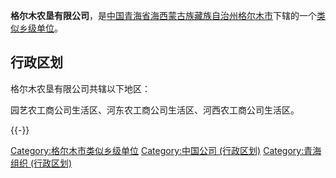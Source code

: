 {{中国乡级行政区
| 行政区全称 = 格尔木农垦有限公司
| 景观照片文件名 =
| 景观照片描述 =
| 汉语拼音 =
| 通用拼音 =
| 注音符號 =
| 其它标音类型1 =
| 其它标音1 =
| 其它标音类型2 =
| 其它标音2 =
| 其它语言类型1 =
| 其它语言地名1 =
| 其它语言类型2 =
| 其它语言地名2 =
| 上级行政区 = [[青海省|青海省]][[海西蒙古族藏族自治州|海西蒙古族藏族自治州]][[格尔木市|格尔木市]]
| 行政区类别 = [[类似乡级单位|类似乡级单位]]
| 行政区划代码 =
| 地理坐标 =
| 总面积 =
| 户籍人口 =
| 户籍人口年份 =
| 常住人口 =
| 常住人口年份 =
| 人口密度 =
| 行政区划 =
| 官方网站 =
| 政府驻地 =
| 邮政编码 =
| 毗邻行政区 =
| 位置图文件名 =
| 位置图描述 =
}}
'''格尔木农垦有限公司'''，是[[中华人民共和国|中国]][[青海省|青海省]][[海西蒙古族藏族自治州|海西蒙古族藏族自治州]][[格尔木市|格尔木市]]下辖的一个[[类似乡级单位|类似乡级单位]]。

== 行政区划 ==
格尔木农垦有限公司共辖以下地区：

园艺农工商公司生活区、河东农工商公司生活区、河西农工商公司生活区。

{{-}}
{{格尔木市行政区划}}

[[Category:格尔木市类似乡级单位|Category:格尔木市类似乡级单位]]
[[Category:中国公司_(行政区划)|Category:中国公司 (行政区划)]]
[[Category:青海组织_(行政区划)|Category:青海组织 (行政区划)]]

{{青海行政区划小作品}}